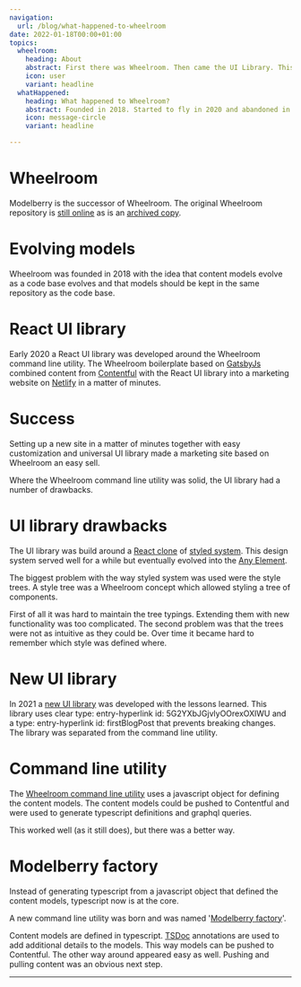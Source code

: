 ```yaml
---
navigation:
  url: /blog/what-happened-to-wheelroom
date: 2022-01-18T00:00+01:00
topics:
  wheelroom:
    heading: About
    abstract: First there was Wheelroom. Then came the UI Library. This evolved into the Modelberry factory as we know it.
    icon: user
    variant: headline
  whatHappened:
    heading: What happened to Wheelroom?
    abstract: Founded in 2018. Started to fly in 2020 and abandoned in 2021. What happened?
    icon: message-circle
    variant: headline

---
```

# Wheelroom

Modelberry is the successor of Wheelroom. The original Wheelroom repository is [still online](https://github.com/wheelroom/wheelroom) as is an [archived copy](https://github.com/jaccomeijer/wheelroom).

# Evolving models

Wheelroom was founded in 2018 with the idea that content models evolve as a code base evolves and that models should be kept in the same repository as the code base.

# React UI library

Early 2020 a React UI library was developed around the Wheelroom command line utility. The Wheelroom boilerplate based on [GatsbyJs](https://www.gatsbyjs.com) combined content from [Contentful](https://www.contentful.com) with the React UI library into a marketing website on [Netlify](https://www.netlify.com) in a matter of minutes.

# Success

Setting up a new site in a matter of minutes together with easy customization and universal UI library made a marketing site based on Wheelroom an easy sell.

Where the Wheelroom command line utility was solid, the UI library had a number of drawbacks.

# UI library drawbacks

The UI library was build around a [React clone](https://github.com/jaccomeijer/styled-system) of [styled system](https://styled-system.com). This design system served well for a while but eventually evolved into the [Any Element](https://github.com/modelberry/sites/blob/main/packages/any-element/README.md).

The biggest problem with the way styled system was used were the style trees. A style tree was a Wheelroom concept which allowed styling a tree of components.

First of all it was hard to maintain the tree typings. Extending them with new functionality was too complicated. The second problem was that the trees were not as intuitive as they could be. Over time it became hard to remember which style was defined where.

# New UI library

In 2021 a [new UI library](https://blue.modelberry.com) was developed with the lessons learned. This library uses clear type: entry-hyperlink id: 5G2YXbJGjvlyOOrexOXlWU and a type: entry-hyperlink id: firstBlogPost that prevents breaking changes. The library was separated from the command line utility.

# Command line utility

The [Wheelroom command line utility](https://www.npmjs.com/package/@wheelroom/wheelroom) uses a javascript object for defining the content models. The content models could be pushed to Contentful and were used to generate typescript definitions and graphql queries.

This worked well (as it still does), but there was a better way.

# Modelberry factory

Instead of generating typescript from a javascript object that defined the content models, typescript now is at the core.

A new command line utility was born and was named '[Modelberry factory](https://www.npmjs.com/package/@modelberry/mbfactory)'.

Content models are defined in typescript. [TSDoc](https://tsdoc.org) annotations are used to add additional details to the models. This way models can be pushed to Contentful. The other way around appeared easy as well. Pushing and pulling content was an obvious next step.

---
